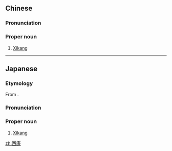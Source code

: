 ==Chinese==
{{zh-forms}}
{{wikipedia|lang=zh}}
{{wikipedia|lang=yue}}

===Pronunciation===
{{zh-pron
|m=Xīkāng
|c=sai1 hong1
|cat=pn
}}

===Proper noun===
{{zh-proper noun}}

# [[w:Xikang|Xikang]]

----

==Japanese==
{{wikipedia|lang=ja}}
{{ja-kanjitab|せい|こう|yomi=o}}

===Etymology===
From {{der|sort=せいこう|ja|zh|西康}}.

===Pronunciation===
{{ja-pron|yomi=o|せいこう}}

===Proper noun===
{{ja-pos|proper|せいこう|hhira=せいかう}}

# [[w:Xikang|Xikang]]

[[zh:西康]]